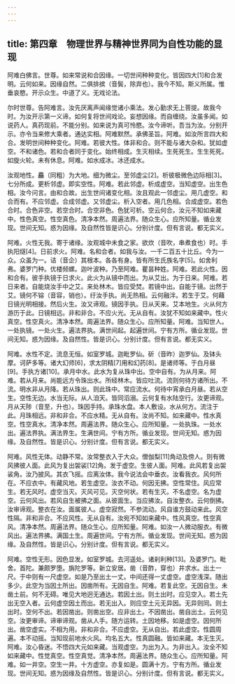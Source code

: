```yaml
---
---
---
```

title: 第四章　物理世界与精神世界同为自性功能的显现
---




阿难白佛言。世尊。如来常说和合因缘。一切世间种种变化。皆因四大[1]和合发明。云何如来。因缘自然。二俱排摈（音鬓，除弃也）。我今不知。斯义所属。惟垂哀愍。开示众生。中道了义。无戏论法。

尔时世尊。告阿难言。汝先厌离声闻缘觉诸小乘法。发心勤求无上菩提。故我今时。为汝开示第一义谛。如何复将世间戏论。妄想因缘。而自缠绕。汝虽多闻。如说药人。真药现前。不能分别。如来说为真可怜愍。汝今谛听。吾当为汝。分别开示。亦令当来修大乘者。通达实相。阿难默然。承佛圣旨。阿难。如汝所言四大和合。发明世间种种变化。阿难。若彼大性。体非和合。则不能与诸大杂和。犹如虚空。不和诸色。若和合者同于变化。始终相成。生灭相续。生死死生。生生死死。如旋火轮。未有休息。阿难。如水成冰。冰还成水。

汝观地性。麤（同粗）为大地。细为微尘。至邻虚尘[2]。析彼极微色边际相[3]。七分所成。更析邻虚。即实空性。阿难。若此邻虚。析成虚空。当知虚空。出生色相。汝今问言。由和合故。出生世间诸变化相。汝且观此一邻虚尘。用几虚空。和合而有。不应邻虚。合成邻虚。又邻虚尘。析入空者。用几色相。合成虚空。若色合时。合色非空。若空合时。合空非色。色犹可析。空云何合。汝元不知如来藏中。性色真空。性空真色。清净本然。周遍法界。随众生心。应所知量。循业发现。世间无知。惑为因缘。及自然性皆是识心。分别计度。但有言说。都无实义。

阿难。火性无我。寄于诸缘。汝观城中未食之家。欲炊（音吹，串煮食也）时。手执阳燧[4]。日前求火。阿难。名和合者。如我与汝。一千二百五十比丘。今为一众。众虽为一。诘（音企）其根本。各各有身。皆有所生氏族名字[5]。如舍利弗。婆罗门种。优楼频螺。迦叶波种。乃至阿难。瞿昙种姓。阿难。若此火性。因和合有。彼手执镜于日求火。此火为从镜中而出。为从艾出。为于日来。阿难。若日来者。自能烧汝手中之艾。来处林木。皆应受焚。若镜中出。自能于镜。出然于艾。镜何不镕（音容，销也）。纡汝手执。尚无热相。云何融泮。若生于艾。何藉日镜光明相接。然后火生。汝又谛观。镜因手执。日从天来。艾本地生。火从何方游历于此。日镜相远。非和非合。不应火光。无从自有。汝犹不知如来藏中。性火真空。性空真火。清净本然。周遍法界。随众生心。应所知量。阿难。当知世人。一处执镜。一处火生。遍法界执。满世间起。起遍世间。宁有方所。循业发现。世间无知。惑为因缘。及自然性。皆是识心。分别计度。但有言说。都无实义。

阿难。水性不定。流息无恒。如室罗城。迦毗罗仙。斫（音昨）迦罗仙。及钵头摩。诃萨多等。诸大幻师[6]，求太阴精[7]用和幻药[8]。是诸师等。于白月昼[9]。手执方诸[10]。承月中水。此水为复从珠中出。空中自有。为从月来。阿难。若从月来。尚能远方令珠出水。所经林木。皆应吐流。流则何待方诸所出。不流。明水非从月降。若从珠出。则此珠中。常应流水。何待中宵承白月昼。若从空生。空性无边。水当无际。从人洎天。皆同滔溺。云何复有水陆空行。汝更谛观。月从天陟（音至，升也）。珠因手持。承珠水盘。本人敷设。水从何方。流注于此。月珠相远。非和非合。不应水精。无从自有。汝尚不知。如来藏中。性水真空。性空真水。清净本然。周遍法界。随众生心。应所知量。一处执珠。一处水出。遍法界执。满法界生。生满世间。宁有方所。循业发现。世间无知。惑为因缘。及自然性。皆是识心。分别计度。但有言说。都无实义。

阿难。风性无体。动静不常。汝常整衣入于大众。僧伽梨[11]角动及傍人。则有微风拂彼人面。此风为复出袈裟[12]角。发于虚空。生彼人面。阿难。此风若复出袈裟角。汝乃披风。其衣飞摇。应离汝体。我今说法会中垂衣。汝看我衣。风何所在。不应衣中。有藏风地。若生虚空。汝衣不动。何因无拂。空性常住。风应常生。若无风时。虚空当灭。灭风可见。灭空何状。若有生灭。不名虚空。名为虚空。云何风出。若风自生被拂之面。从彼面生。当应拂汝。自汝整衣。云何倒拂。汝审谛观。整衣在汝。面属彼人。虚空寂然。不参流动。风自谁方鼓动来此。风空性隔。非和非合。不应风性。无从自有。汝宛不知如来藏中。性风真空。性空真风。清净本然。周遍法界。随众生心。应所知量。阿难。如汝一人微动服衣。有微风出。遍法界拂。满国土生。周遍世间。宁有方所。循业发现。世间无知。惑为因缘。及自然性。皆是识心。分别计度。但有言说。都无实义。

阿难。空性无形。因色显发。如室罗城。去河遥处。诸刹利种[13]。及婆罗门。毗舍。首陀。兼颇罗堕。旃陀罗等。新立安居。凿（音酢，穿也）井求水。出土一尺。于中则有一尺虚空。如是乃至出土一丈。中间还得一丈虚空。虚空浅深。随出多少。此空为当因土所出。因凿所有。无因自生。阿难。若复此空。无因自生。未凿土前。何不无碍。唯见大地迥无通达。若因土出。则土出时。应见空入。若土先出无空入者。云何虚空因土而出。若无出入。则应空土元无异因。无异则同。则土出时。空何不出。若因凿出。则凿出空。应非出土。不因凿出。凿自出土。云何见空。汝更审谛。谛审谛观。凿从人手。随方运转。土因地移。如是虚空。因何所出。凿空虚实。不相为用。非和非合。不应虚空。无从自出。若此虚空。性圆周遍。本不动摇。当知现前地水火风。均名五大。性真圆融。皆如来藏。本无生灭。阿难。汝心昏迷。不悟四大元如来藏。当观虚空。为出为入。为非出入。汝全不知如来藏中。性觉真空。性空真觉。清净本然。周遍法界。随众生心。应所知量。阿难。如一井空。空生一井。十方虚空。亦复如是。圆满十方。宁有方所。循业发现。世间无知。惑为因缘及自然性。皆是识心。分别计度。但有言说。都无实义。